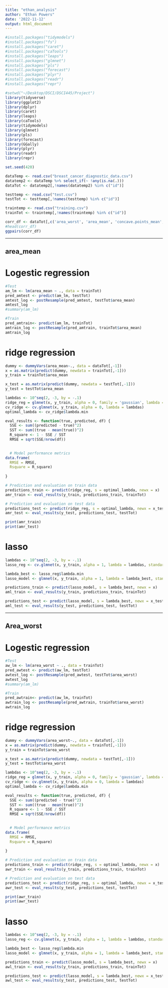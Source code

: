 ```yaml
---
title: "ethan_analysis"
author: "Ethan Powers"
date: '2022-11-12'
output: html_document
---
```


```r
#install.packages("tidymodels")
#install.packages("fs")
#install.packages("caret")
#install.packages("caTools")
#install.packages("leaps")
#install.packages("glmnet")
#install.packages("pls")
#install.packages("forecast")
#install.packages("plyr")
#install.packages("readr")
#install.packages("repr")
```
```r

#setwd("~/Desktop/DSCI/DSCI445/Project")
library(tidyverse)
library(ggplot2)
library(dplyr)
library(caret)
library(leaps)
library(caTools)
library(tidymodels)
library(glmnet)
library(pls)
library(forecast)
library(GGally)
library(plyr)
library(readr)
library(repr)

set.seed(420)

dataTemp <- read.csv("breast_cancer_diagnostic_data.csv")
datatemp2 <- dataTemp %>% select_if(~ !any(is.na(.)))
dataTot <- datatemp2[,!names(datatemp2) %in% c("id")]

testtemp <- read.csv("test.csv")
testTot <- testtemp[,!names(testtemp) %in% c("id")]

traintemp <- read.csv("training.csv")
trainTot <- traintemp[,!names(traintemp) %in% c("id")]


```

```r
corr_df <- dataTot[,c('area_worst', 'area_mean', 'concave.points_mean', 'radius_worst')]
#head(corr_df)
ggpairs(corr_df)
```

--------------------------------------------------------------------------------

## area_mean
# Logestic regression

```r
#Test
am_lm <- lm(area_mean ~ ., data = trainTot)
pred_amtest <- predict(am_lm, testTot)
amtest_log <- postResample(pred_amtest, testTot$area_mean)
amtest_log
#summary(am_lm)
```

```r
#Train
pred_amtrain<- predict(am_lm, trainTot)
amtrain_log <- postResample(pred_amtrain, trainTot$area_mean)
amtrain_log
```

# ridge regression
```r
dummy <- dummyVars(area_mean~., data = dataTot[,-1])
x = as.matrix(predict(dummy, newdata = trainTot[,-1]))
y_train = trainTot$area_mean

x_test = as.matrix(predict(dummy, newdata = testTot[,-1]))
y_test = testTot$area_mean

lambdas <- 10^seq(2, -3, by = -.1)
ridge_reg = glmnet(x, y_train, alpha = 0, family = 'gaussian', lambda = lambdas)
cv_ridge <- cv.glmnet(x, y_train, alpha = 0, lambda = lambdas)
optimal_lambda <- cv_ridge$lambda.min

eval_results <- function(true, predicted, df) {
  SSE <- sum((predicted - true)^2)
  SST <- sum((true - mean(true))^2)
  R_square <- 1 - SSE / SST
  RMSE = sqrt(SSE/nrow(df))

  
  # Model performance metrics
data.frame(
  RMSE = RMSE,
  Rsquare = R_square)
  
}

# Prediction and evaluation on train data
predictions_train <- predict(ridge_reg, s = optimal_lambda, newx = x)
amr_train <- eval_results(y_train, predictions_train, trainTot)

# Prediction and evaluation on test data
predictions_test <- predict(ridge_reg, s = optimal_lambda, newx = x_test)
amr_test <- eval_results(y_test, predictions_test, testTot)

print(amr_train)
print(amr_test)
```

# lasso
```r
lambdas <- 10^seq(2, -3, by = -.1)
lasso_reg <- cv.glmnet(x, y_train, alpha = 1, lambda = lambdas, standardize = TRUE, nfolds = 10)

lambda_best <- lasso_reg$lambda.min 
lasso_model <- glmnet(x, y_train, alpha = 1, lambda = lambda_best, standardize = TRUE)

predictions_train <- predict(lasso_model, s = lambda_best, newx = x)
aml_train <- eval_results(y_train, predictions_train, trainTot)

predictions_test <- predict(lasso_model, s = lambda_best, newx = x_test)
aml_test <- eval_results(y_test, predictions_test, testTot)
```

--------------------------------------------------------------------------------

## Area_worst
# Logestic regression

```r
#Test
aw_lm <- lm(area_worst ~ ., data = trainTot)
pred_awtest <- predict(aw_lm, testTot)
awtest_log <- postResample(pred_awtest, testTot$area_worst)
awtest_log
#summary(am_lm)
```

```r
#Train
pred_awtrain<- predict(aw_lm, trainTot)
awtrain_log <- postResample(pred_awtrain, trainTot$area_worst)
awtrain_log
```

# ridge regression
```r
dummy <- dummyVars(area_worst~., data = dataTot[,-1])
x = as.matrix(predict(dummy, newdata = trainTot[,-1]))
y_train = trainTot$area_worst

x_test = as.matrix(predict(dummy, newdata = testTot[,-1]))
y_test = testTot$area_worst

lambdas <- 10^seq(2, -3, by = -.1)
ridge_reg = glmnet(x, y_train, alpha = 0, family = 'gaussian', lambda = lambdas)
cv_ridge <- cv.glmnet(x, y_train, alpha = 0, lambda = lambdas)
optimal_lambda <- cv_ridge$lambda.min

eval_results <- function(true, predicted, df) {
  SSE <- sum((predicted - true)^2)
  SST <- sum((true - mean(true))^2)
  R_square <- 1 - SSE / SST
  RMSE = sqrt(SSE/nrow(df))

  
  # Model performance metrics
data.frame(
  RMSE = RMSE,
  Rsquare = R_square)
  
}

# Prediction and evaluation on train data
predictions_train <- predict(ridge_reg, s = optimal_lambda, newx = x)
awr_train <- eval_results(y_train, predictions_train, trainTot)

# Prediction and evaluation on test data
predictions_test <- predict(ridge_reg, s = optimal_lambda, newx = x_test)
awr_test <- eval_results(y_test, predictions_test, testTot)

print(awr_train)
print(awr_test)
```

# lasso
```r
lambdas <- 10^seq(2, -3, by = -.1)
lasso_reg <- cv.glmnet(x, y_train, alpha = 1, lambda = lambdas, standardize = TRUE, nfolds = 10)

lambda_best <- lasso_reg$lambda.min 
lasso_model <- glmnet(x, y_train, alpha = 1, lambda = lambda_best, standardize = TRUE)

predictions_train <- predict(lasso_model, s = lambda_best, newx = x)
awl_train <- eval_results(y_train, predictions_train, trainTot)

predictions_test <- predict(lasso_model, s = lambda_best, newx = x_test)
awl_test <- eval_results(y_test, predictions_test, testTot)
```

